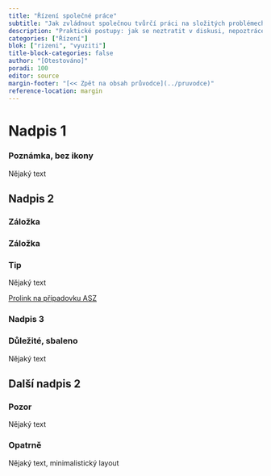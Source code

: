 ```yaml
---
title: "Řízení společné práce"
subtitle: "Jak zvládnout společnou tvůrčí práci na složitých problémech"
description: "Praktické postupy: jak se neztratit v diskusi, nepoztrácet informace, udržet téma"
categories: ["Řízení"]
blok: ["rizeni", "vyuziti"]
title-block-categories: false
author: "[Otestováno]"
poradi: 100
editor: source
margin-footer: "[<< Zpět na obsah průvodce](../pruvodce)"
reference-location: margin
---
```




# Nadpis 1

:::{.callout-note icon=false appearance=simple collapse=true}

### Poznámka, bez ikony

Nějaký text

:::

## Nadpis 2

:::{.panel-tabset}

### Záložka

### Záložka

:::

:::{.callout-note collapse=false}

### Tip

Nějaký text

:::

:::{.btn .btn-primary}
[Prolink na případovku ASZ](../pripadove-studie/asz)
:::


### Nadpis 3 {#id-pro-odkazy}

:::{.callout-important collapse=true}

### Důležité, sbaleno

Nějaký text

:::

## Další nadpis 2

:::{.callout-warning collapse=false}

### Pozor

Nějaký text

:::

:::{.callout-caution icon=false appearance=minimal}

### Opatrně

Nějaký text, minimalistický layout

:::

